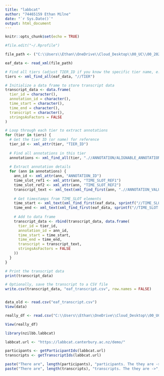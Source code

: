 ```yaml
---
title: "labbcat"
author: "74465159 Ethan Milne"
date: "`r Sys.Date()`"
output: html_document
---
```


```r
knitr::opts_chunk$set(echo = TRUE)
```


```r
#file.edit("~/.Rprofile")
```

```r
file_path <- ("C:\\Users\\Ethan\\OneDrive\\Cloud_Desktop\\00_UC\\00_2025_S2\\00_LING\\00_analysis\\data_sets\\EG882_DeniseMcCulloch.eaf")

eaf_data <- read_xml(file_path)

# Find all tiers (adjust TIER_ID if you know the specific tier name, e.g., "transcription")
tiers <- xml_find_all(eaf_data, "//TIER")

# Initialize a data frame to store transcript data
transcript_data <- data.frame(
  tier_id = character(),
  annotation_id = character(),
  time_start = character(),
  time_end = character(),
  transcript = character(),
  stringsAsFactors = FALSE
)

# Loop through each tier to extract annotations
for (tier in tiers) {
  # Get the tier ID (or name) for reference
  tier_id <- xml_attr(tier, "TIER_ID")
  
  # Find all annotations in this tier
  annotations <- xml_find_all(tier, ".//ANNOTATION/ALIGNABLE_ANNOTATION")
  
  # Extract annotation details
  for (ann in annotations) {
    ann_id <- xml_attr(ann, "ANNOTATION_ID")
    time_slot_ref1 <- xml_attr(ann, "TIME_SLOT_REF1")
    time_slot_ref2 <- xml_attr(ann, "TIME_SLOT_REF2")
    transcript_text <- xml_text(xml_find_first(ann, ".//ANNOTATION_VALUE"))
    
    # Get timestamps from TIME_SLOT elements
    time_start <- xml_text(xml_find_first(eaf_data, sprintf("//TIME_SLOT[@TIME_SLOT_ID='%s']/@TIME_VALUE", time_slot_ref1)))
    time_end <- xml_text(xml_find_first(eaf_data, sprintf("//TIME_SLOT[@TIME_SLOT_ID='%s']/@TIME_VALUE", time_slot_ref2)))
    
    # Add to data frame
    transcript_data <- rbind(transcript_data, data.frame(
      tier_id = tier_id,
      annotation_id = ann_id,
      time_start = time_start,
      time_end = time_end,
      transcript = transcript_text,
      stringsAsFactors = FALSE
    ))
  }
}

# Print the transcript data
print(transcript_data)

# Optionally, save the transcript to a CSV file
write.csv(transcript_data, "eaf_transcript.csv", row.names = FALSE)


data_old <- read.csv("eaf_transcript.csv")
View(data)
```



```r
really_df <- read.csv("C:\\Users\\Ethan\\OneDrive\\Cloud_Desktop\\00_UC\\00_2025_S2\\00_LING\\00_analysis\\data_sets\\results_orthography_really segment_r.csv")

View(really_df)
```


```r
library(nzilbb.labbcat)

labbcat.url <- "https://labbcat.canterbury.ac.nz/demo/"
```

```r
participants <- getParticipantIds(labbcat.url)
transcripts <- getTranscriptIds(labbcat.url)

paste("There are", length(participants), "participants. The they are ->", participants)
paste("There are", length(transcripts), "transcripts. The they are ->", transcripts)
```